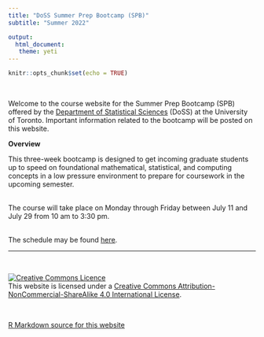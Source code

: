 ```yaml
---
title: "DoSS Summer Prep Bootcamp (SPB)"
subtitle: "Summer 2022"

output: 
  html_document:
   theme: yeti
---
```


```r
knitr::opts_chunk$set(echo = TRUE)
```

<br>

Welcome to the course website for the Summer Prep Bootcamp (SPB) offered by the [Department of Statistical Sciences](https://www.statistics.utoronto.ca) (DoSS) at the University of Toronto.  Important information related to the bootcamp will be posted on this website.

__Overview__

This three-week bootcamp is designed to get incoming graduate students up to speed on foundational mathematical, statistical, and computing concepts in a low pressure environment to prepare for coursework in the upcoming semester.  

<br>
The course will take place on Monday through Friday between July 11 and July 29 from 10 am to 3:30 pm.  

<br>
The schedule may be found [here](schedule.html).

 
 ******
<br>

<a rel="license" href="http://creativecommons.org/licenses/by-nc-sa/4.0/"><img alt="Creative Commons Licence" style="border-width:0" src="https://i.creativecommons.org/l/by-nc-sa/4.0/88x31.png" /></a><br />This website is licensed under a <a rel="license" href="http://creativecommons.org/licenses/by-nc-sa/4.0/">Creative Commons Attribution-NonCommercial-ShareAlike 4.0 International License</a>.

<br>

<a href="https://github.com/jlgrons/UofT-DoSS-SPB">R Markdown source for this website</a>


